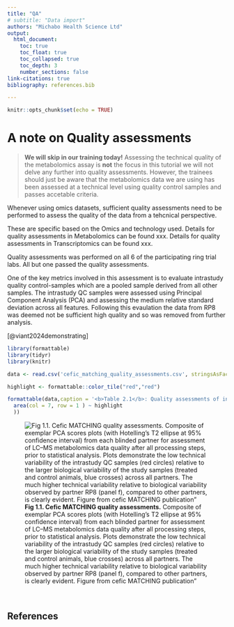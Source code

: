 ```yaml
---
title: "QA"
# subtitle: "Data import"
authors: "Michabo Health Science Ltd"
output: 
  html_document:
    toc: true
    toc_float: true
    toc_collapsed: true
    toc_depth: 3
    number_sections: false
link-citations: true
bibliography: references.bib

---
```


```r
knitr::opts_chunk$set(echo = TRUE)
```

# A note on Quality assessments

> **We will skip in our training today!** Assessing the technical quality of the metabolomics assay is **not** the focus in this tutorial we will not delve any further into quality assessments. However, the trainees should just be aware that the metabolomics data we are using has been assessed at a technical level using quality control samples and passes accetable criteria. 


Whenever using omics datasets, sufficient quality assessments need to be performed to assess the quality of the data from a tehcnical perspective. 

These are specific based on the Omics and technology used. Details for quality assessments in Metabolomics can be found xxx. Details for quality assessments in Transcriptomics can be found xxx.

Quality assessments was performed on all 6 of the participating ring trial labs. All but one passed the quality assessments.

One of the key metrics involved in this assessment is to evaluate intrastudy quality control-samples which are a pooled sample derived from all other samples. The intrastudy QC samples were assessed using Principal Component Analysis (PCA) and assessing the medium relative standard deviation across all features. Following this evaulation the data from RP8 was deemed not be sufficient high quality and so was removed from further analysis.


[@viant2024demonstrating]

```r
library(formattable)
library(tidyr)
library(knitr)

data <- read.csv('cefic_matching_quality_assessments.csv', stringsAsFactors = FALSE, header = TRUE, check.names=FALSE)

highlight <- formattable::color_tile("red","red")

formattable(data,caption = '<b>Table 2.1</b>: Quality assessments of intrastudy QCs and biological samples', list(
  area(col = 7, row = 1 ) ~ highlight
  )) 


```


![**Fig 1.1. Cefic MATCHING quality assessments.** Composite of exemplar PCA scores plots (with Hotelling’s T2 ellipse at 95% confidence interval) from each blinded partner for assessment of LC–MS metabolomics data quality after all processing steps, prior to statistical analysis. Plots demonstrate the low technical variability of the intrastudy QC samples (red circles) relative to the larger biological variability of the study samples (treated and control animals, blue crosses) across all partners. The much higher technical variability relative to biological variability observed by partner RP8 (panel f), compared to other partners, is clearly evident. Figure from cefic MATCHING publication"](cefic_matching_quality_assessments.png)



&nbsp;











## References





